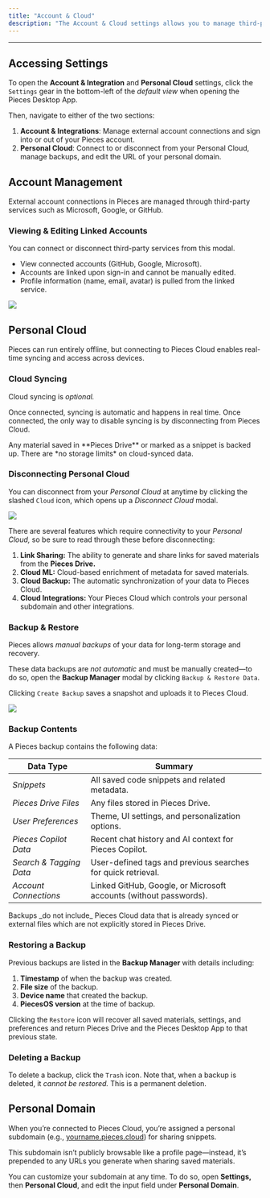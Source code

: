 ```yaml
---
title: "Account & Cloud"
description: "The Account & Cloud settings allows you to manage third-party account connections, cloud synchronization, backups, your personal domain, and more."
---
```


---

## Accessing Settings

To open the **Account & Integration** and **Personal Cloud** settings, click the `Settings` gear in the bottom-left of the _default view_ when opening the Pieces Desktop App.

Then, navigate to either of the two sections:

1. **Account & Integrations**: Manage external account connections and sign into or out of your Pieces account.
2. **Personal Cloud**: Connect to or disconnect from your Personal Cloud, manage backups, and edit the URL of your personal domain.

## Account Management

External account connections in Pieces are managed through third-party services such as Microsoft, Google, or GitHub.

### Viewing & Editing Linked Accounts

You can connect or disconnect third-party services from this modal.

- View connected accounts (GitHub, Google, Microsoft).
- Accounts are linked upon sign-in and cannot be manually edited.
- Profile information (name, email, avatar) is pulled from the linked service.

![](https://storage.googleapis.com/hashnode_product_documentation_assets/desktop_app_assets/settings_with_mcp_update/settings_account_and_cloud/account_and_cloud.png)

## Personal Cloud

Pieces can run entirely offline, but connecting to Pieces Cloud enables real-time syncing and access across devices.

### Cloud Syncing

Cloud syncing is _optional._

Once connected, syncing is automatic and happens in real time. Once connected, the only way to disable syncing is by disconnecting from Pieces Cloud.

<tip>
  Any material saved in **Pieces Drive** or marked as a snippet is backed up. There are *no storage limits* on cloud-synced data.
</tip>

### Disconnecting Personal Cloud

You can disconnect from your _Personal Cloud_ at anytime by clicking the slashed `Cloud` icon, which opens up a _Disconnect Cloud_ modal.

![](https://storage.googleapis.com/hashnode_product_documentation_assets/desktop_app_assets/settings_with_mcp_update/settings_account_and_cloud/personal_cloud.png)

There are several features which require connectivity to your _Personal Cloud,_ so be sure to read through these before disconnecting:

1. **Link Sharing:** The ability to generate and share links for saved materials from the **Pieces Drive.**
2. **Cloud ML:** Cloud-based enrichment of metadata for saved materials.
3. **Cloud Backup:** The automatic synchronization of your data to Pieces Cloud.
4. **Cloud Integrations:** Your Pieces Cloud which controls your personal subdomain and other integrations.

### Backup & Restore

Pieces allows _manual backups_ of your data for long-term storage and recovery.

These data backups are _not automatic_ and must be manually created—to do so, open the **Backup Manager** modal by clicking `Backup & Restore Data`.

Clicking `Create Backup` saves a snapshot and uploads it to Pieces Cloud.

![](https://storage.googleapis.com/hashnode_product_documentation_assets/desktop_app_assets/settings_with_mcp_update/settings_account_and_cloud/backup_restore.png)

### Backup Contents

A Pieces backup contains the following data:

| **Data Type**           | **Summary**                                                       |
| ----------------------- | ----------------------------------------------------------------- |
| _Snippets_              | All saved code snippets and related metadata.                     |
| _Pieces Drive Files_    | Any files stored in Pieces Drive.                                 |
| _User Preferences_      | Theme, UI settings, and personalization options.                  |
| _Pieces Copilot Data_   | Recent chat history and AI context for Pieces Copilot.            |
| _Search & Tagging Data_ | User-defined tags and previous searches for quick retrieval.      |
| _Account Connections_   | Linked GitHub, Google, or Microsoft accounts (without passwords). |

<Warning>
  Backups _do not include_ Pieces Cloud data that is already synced or external files which are not explicitly stored in Pieces Drive.
</Warning>

### Restoring a Backup

Previous backups are listed in the **Backup Manager** with details including:

1. **Timestamp** of when the backup was created.
2. **File size** of the backup.
3. **Device name** that created the backup.
4. **PiecesOS version** at the time of backup.

Clicking the `Restore` icon will recover all saved materials, settings, and preferences and return Pieces Drive and the Pieces Desktop App to that previous state.

### Deleting a Backup

To delete a backup, click the `Trash` icon. Note that, when a backup is deleted, it _cannot be restored._ This is a permanent deletion.

## Personal Domain

When you’re connected to Pieces Cloud, you’re assigned a personal subdomain (e.g., [yourname.pieces.cloud](http://yourname.pieces.cloud)) for sharing snippets.

This subdomain isn’t publicly browsable like a profile page—instead, it’s prepended to any URLs you generate when sharing saved materials.

You can customize your subdomain at any time. To do so, open **Settings,** then **Personal Cloud**, and edit the input field under **Personal Domain**.